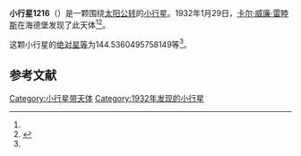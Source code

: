 {{Infobox planet
| bgcolour = #FFFFC0
| name = 1216 Askania
| symbol = 
| image = 
| caption = 
| discovery = yes
| discovery_ref = 
| discoverer = [[卡尔·威廉·雷睦斯|卡尔·威廉·雷睦斯]]
| discovery_site = [[海德堡|海德堡]] 
| discovered = 1932年1月29日
| designations = yes
| mp_name = 
| named_after = 
| alt_names = 1932 BL/ 1952 DH / 1984 YY6 / A909 GF
| mp_category = [[主带小行星|主带小行星]]
| orbit_ref = <ref name="a">[http://ssd.jpl.nasa.gov/sbdb.cgi?sstr=1216 1216 Askania] {{Wayback|url=http://ssd.jpl.nasa.gov/sbdb.cgi?sstr=1216 |date=20210717070602 }}，小行星數據庫瀏覽器（JPL Small-Body Database Browser）－[[美国国家航空航天局|美国国家航空航天局]]喷气推进实验室</ref>
| epoch = 2456400.5 (2013年4月18日更新)
| aphelion = {{convert|2.634329957420786|AU|km|3|abbr=on|lk=out}}
| perihelion = {{convert|1.830001079097369|AU|km|3|abbr=on}}
| semimajor = {{convert|2.232165518259078|AU|km|3|abbr=on}}
| eccentricity = 0.18016784
| period = 1218.114238 [[日|日]]<br />3.34[[儒略年|儒略年]]
| avg_speed = 
| inclination = 7.602161599108015
| asc_node = 121.6178687366801
| mean_anomaly = 
| arg_peri = 144.5360495758149
| satellites = 
| physical_characteristics = yes
| dimensions = 
| mass = 
| density = 
| surface_grav = 
| escape_velocity = 
| sidereal_day = 
| axial_tilt = 
| pole_ecliptic_lat = 
| pole_ecliptic_lon = 
| albedo = 
| temperatures= 
| temp_name1 = 
| mean_temp_1 = 
| max_temp_1 = 
| temp_name2 = 
| max_temp_2 = 
| spectral_type = 
| abs_magnitude = 144.5360495758149
}}

'''小行星1216'''（{{lang-en|1216 Askania}}）是一颗围绕[[太阳|太阳]][[公转|公转]]的[[小行星|小行星]]。1932年1月29日，[[卡尔·威廉·雷睦斯|卡尔·威廉·雷睦斯]]在海德堡发现了此天体<ref name="a" /><ref>{{cite news|title=小行星列表|url=http://cfa-www.harvard.edu/iau/lists/NumberedMPs.txt|accessdate=2013-07-08|newspaper=哈佛大学|archive-date=2008-05-17|archive-url=https://web.archive.org/web/20080517010638/http://cfa-www.harvard.edu/iau/lists/NumberedMPs.txt|dead-url=no}}</ref>。

这颗小行星的[[绝对星等|绝对星等]]为144.5360495758149等<ref name="a" />。

==参考文献==
{{reflist}}
{{Minor Planet Number|[[小行星1215|小行星1215]]|[[小行星1217|小行星1217]]}}

{{小天体}}

[[Category:小行星带天体|Category:小行星带天体]]
[[Category:1932年发现的小行星|Category:1932年发现的小行星]]

{{asteroid-stub}}
